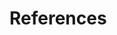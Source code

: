 <!--
The bib chunk below must go last in this document according to how R Markdown renders.  More info is at http://rmarkdown.rstudio.com/authoring_bibliographies_and_citations.html
-->



\newpage
# References

```{=tex}
\begingroup
```
::: {#refs custom-style="Bibliography"}
:::

```{=tex}
\endgroup
```

